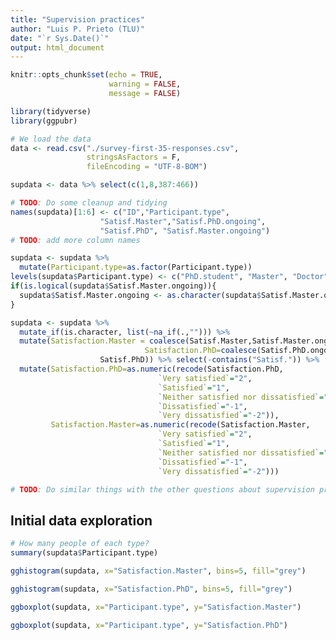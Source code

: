 ```yaml
---
title: "Supervision practices"
author: "Luis P. Prieto (TLU)"
date: "`r Sys.Date()`"
output: html_document
---
```


```r
knitr::opts_chunk$set(echo = TRUE,
                      warning = FALSE,
                      message = FALSE)

library(tidyverse)
library(ggpubr)

# We load the data
data <- read.csv("./survey-first-35-responses.csv",
                 stringsAsFactors = F,
                 fileEncoding = "UTF-8-BOM")

supdata <- data %>% select(c(1,8,387:466))

# TODO: Do some cleanup and tidying
names(supdata)[1:6] <- c("ID","Participant.type",
                    "Satisf.Master","Satisf.PhD.ongoing",
                    "Satisf.PhD", "Satisf.Master.ongoing")
# TODO: add more column names

supdata <- supdata %>%
  mutate(Participant.type=as.factor(Participant.type))
levels(supdata$Participant.type) <- c("PhD.student", "Master", "Doctor") # TODO: add the fourth category, which has no people yet!
if(is.logical(supdata$Satisf.Master.ongoing)){
  supdata$Satisf.Master.ongoing <- as.character(supdata$Satisf.Master.ongoing)
}

supdata <- supdata %>% 
  mutate_if(is.character, list(~na_if(.,""))) %>%
  mutate(Satisfaction.Master = coalesce(Satisf.Master,Satisf.Master.ongoing),
                              Satisfaction.PhD=coalesce(Satisf.PhD.ongoing,
                    Satisf.PhD)) %>% select(-contains("Satisf.")) %>%
  mutate(Satisfaction.PhD=as.numeric(recode(Satisfaction.PhD,
                                 `Very satisfied`="2",
                                 `Satisfied`="1",
                                 `Neither satisfied nor dissatisfied`="0",
                                 `Dissatisfied`="-1",
                                 `Very dissatisfied`="-2")),
         Satisfaction.Master=as.numeric(recode(Satisfaction.Master,
                                 `Very satisfied`="2",
                                 `Satisfied`="1",
                                 `Neither satisfied nor dissatisfied`="0",
                                 `Dissatisfied`="-1",
                                 `Very dissatisfied`="-2")))

# TODO: Do similar things with the other questions about supervision practices
```

## Initial data exploration


```r
# How many people of each type?
summary(supdata$Participant.type)

gghistogram(supdata, x="Satisfaction.Master", bins=5, fill="grey")

gghistogram(supdata, x="Satisfaction.PhD", bins=5, fill="grey")

ggboxplot(supdata, x="Participant.type", y="Satisfaction.Master")

ggboxplot(supdata, x="Participant.type", y="Satisfaction.PhD")

```

